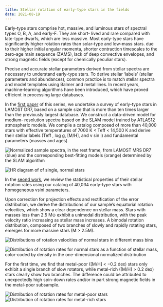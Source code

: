 ```yaml
---
title: Stellar rotation of early-type stars in the fields
date: 2021-08-19
---
```


Early-type stars comprise hot, massive, and luminous stars of spectral types O, B, A, and early-F. They are short- lived and rare compared with late-type dwarfs, which are less massive. Most early-type stars have significantly higher rotation rates than solar-type and low-mass stars. due to their higher initial angular momenta, shorter contraction timescales to the zero-age main sequence (ZAMS), lack of deep convective envelopes, and strong magnetic fields (except for chemically peculiar stars).

Precise and accurate stellar parameters derived from stellar spectra are necessary to understand early-type stars. To derive stellar ‘labels’ (stellar parameters and abundances), common practice is to match stellar spectra and model templates using Balmer and metal lines. In recent years, machine-learning algorithms have been introduced, which have proved efficient in processing large databases. 

In the [first paper](https://ui.adsabs.harvard.edu/abs/2021arXiv210801212S/abstract) of this series, we undertake a survey of early-type stars in LAMOST DR7, based on a sample size that is more than ten times larger than the previously largest database. We construct a data-driven model for medium- resolution spectra based on the SLAM model trained by ATLAS12 atmospheric models. We compile a catalog composed of more than 40,000 stars with effective temperatures of 7000 K < Teff < 14,500 K and derive their stellar labels (Teff , log g, \[M/H\], and v sin i) and fundamental parameters (masses and ages).

![Normalized sample spectra, in the rest frame, from LAMOST MRS DR7 (blue) and the corresponding best-fitting models (orange) determined by the SLAM algorithm](./esrs1.png)

![HR diagram of of single, normal stars](./esrs2.png)

In the [seond work](https://ui.adsabs.harvard.edu/abs/2021arXiv210801213S/abstract), we review the statistical properties of their stellar rotation rates using our catalog of 40,034 early-type stars with homogeneous vsini parameters.

Upon correction for projection effects and rectification of the error distribution, we derive the distributions of our sample’s equatorial rotation velocities, which show a clear dependence on stellar mass. Stars with masses less than 2.5 M⊙ exhibit a unimodal distribution, with the peak velocity ratio increasing as stellar mass increases. A bimodal rotation distribution, composed of two branches of slowly and rapidly rotating stars, emerges for more massive stars (M > 2.5M).

![Distributions of rotation velocities of normal stars in different mass bins](./esrs3.png)

![Distribution of rotation rates for normal stars as a function of stellar mass, color-coded by density in the one-dimensional normalized distribution](./esrs4.png)

For the first time, we find that metal-poor (\[M/H\] < −0.2 dex) stars only exhibit a single branch of slow rotators, while metal-rich (\[M/H\] > 0.2 dex) stars clearly show two branches. The difference could be attributed to unexpectedly high spin-down rates and/or in part strong magnetic fields in the metal-poor subsample.

![Distribution of rotation rates for metal-poor stars](./esrs5.png)
![Distribution of rotation rates for metal-rich stars](./esrs6.png)